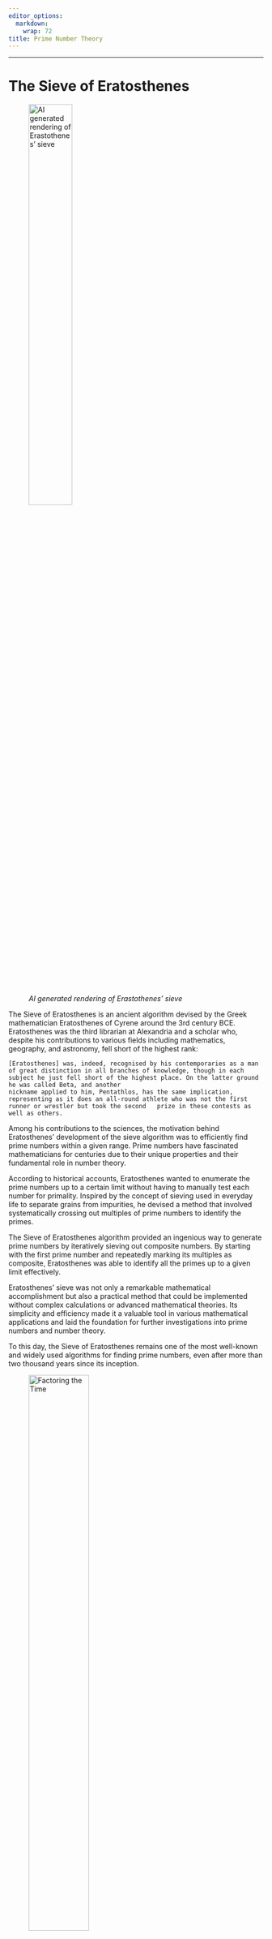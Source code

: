 ```yaml
---
editor_options: 
  markdown: 
    wrap: 72
title: Prime Number Theory
---
```


------------------------------------------------------------------------



# The Sieve of Eratosthenes

![*AI generated rendering of Erastothenes'
sieve*](file:///C:/Users/jpmonteagudo/Downloads/Eratosthenes.png){width="45%"}

The Sieve of Eratosthenes is an ancient algorithm devised by the Greek
mathematician Eratosthenes of Cyrene around the 3rd century BCE.
Eratosthenes was the third librarian at Alexandria and a scholar who,
despite his contributions to various fields including mathematics,
geography, and astronomy, fell short of the highest rank:

```         
[Eratosthenes] was, indeed, recognised by his contemporaries as a man of great distinction in all branches of knowledge, though in each subject he just fell short of the highest place. On the latter ground he was called Beta, and another
nickname applied to him, Pentathlos, has the same implication, representing as it does an all-round athlete who was not the first runner or wrestler but took the second   prize in these contests as well as others.  
```

Among his contributions to the sciences, the motivation behind
Eratosthenes' development of the sieve algorithm was to efficiently find
prime numbers within a given range. Prime numbers have fascinated
mathematicians for centuries due to their unique properties and their
fundamental role in number theory.

According to historical accounts, Eratosthenes wanted to enumerate the
prime numbers up to a certain limit without having to manually test each
number for primality. Inspired by the concept of sieving used in
everyday life to separate grains from impurities, he devised a method
that involved systematically crossing out multiples of prime numbers to
identify the primes.

The Sieve of Eratosthenes algorithm provided an ingenious way to
generate prime numbers by iteratively sieving out composite numbers. By
starting with the first prime number and repeatedly marking its
multiples as composite, Eratosthenes was able to identify all the primes
up to a given limit effectively.

Eratosthenes' sieve was not only a remarkable mathematical
accomplishment but also a practical method that could be implemented
without complex calculations or advanced mathematical theories. Its
simplicity and efficiency made it a valuable tool in various
mathematical applications and laid the foundation for further
investigations into prime numbers and number theory.

To this day, the Sieve of Eratosthenes remains one of the most
well-known and widely used algorithms for finding prime numbers, even
after more than two thousand years since its inception.

![*Factoring the
Time*](https://imgs.xkcd.com/comics/factoring_the_time.png){width="53%"}

```r
prp_num <- as.data.frame(read.delim("prp_number.txt",sep = "|", header = TRUE))
knitr::kable(prp_num, caption = "Table containing weak probable primes")
```
